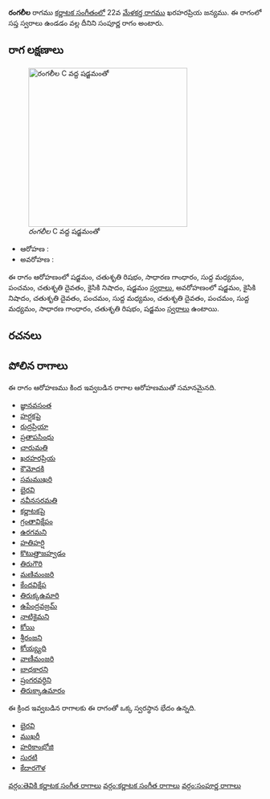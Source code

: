 {{Infobox ragam
	| name          	= రంగలీల
	| synonym	    	= 
	| mela          	= 
	| chakra        	= 
	| janaka        	= 
	| type          	= సంపూర్ణ
	| arohanam      	= {{svaraC|S|R2|G2|M1|P|D2|N2|S'}} 
	| avarohanam    	= {{svaraC|S'|N2|D2|P|M1|D2|P|M1|G2|R2|S}}
	| jeeva         	=
	| chhaya        	=
	| nyasa         	=
	| vishesha      	= 
	| equivalent  		= 
}}
{{కర్ణాటక సంగీత రాగాలు}}
'''రంగలీల''' రాగము [[కర్ణాటక సంగీతం]]లో 22వ [[మేళకర్త రాగము]] ఖరహరప్రియ జన్యము.  ఈ రాగంలో సప్త స్వరాలు ఉండడం వల్ల దీనిని సంపూర్ణ రాగం అంటారు.


==రాగ లక్షణాలు==
[[Image:rangalila_kb2wiki.png|thumb|right|316px|''రంగలీల'' C వద్ద షడ్జమంతో]]

* ఆరోహణ : {{svaraC|S|R2|G2|M1|P|D2|N2|S'}} 
* అవరోహణ : {{svaraC|S'|N2|D2|P|M1|D2|P|M1|G2|R2|S}}

ఈ రాగం ఆరోహణంలో షడ్జమం, చతుశృతి రిషభం, సాధారణ  గాంధారం, సుద్ద మధ్యమం, పంచమం, చతుశృతి దైవతం, కైసికి నిషాదం, షడ్జమం [[స్వరాలు]], అవరోహణంలో షడ్జమం, కైసికి నిషాదం, చతుశృతి దైవతం, పంచమం, సుద్ద మధ్యమం, చతుశృతి దైవతం, పంచమం, సుద్ద మధ్యమం, సాధారణ  గాంధారం, చతుశృతి రిషభం, షడ్జమం [[స్వరాలు]] ఉంటాయి.

==రచనలు==



==పోలిన రాగాలు==
ఈ రాగం ఆరోహణము కింద ఇవ్వబడిన రాగాల ఆరోహణముతో సమానమైనది.
* [[జ్ఞానవసంత]]
* [[హర్షకపై]]
* [[రుద్రప్రియా]]
* [[ప్రతాపసింధు]]
* [[చారుమతి]]
* [[ఖరహరప్రియ]]
* [[కౌమోదకి]]
* [[సమముఖరి]]
* [[భైరవి]]
* [[నవీనసరమతి]]
* [[కర్ణాటకపై]]
* [[గ్రంతావిక్షేపం]]
* [[ఉరగమని]]
* [[హతిహర్షి]]
* [[కొటుత్తాజహ్వడం]]
* [[తిరుగౌరి]]
* [[మణిమంజరి]]
* [[ కేందవిక్షేప]]
* [[తిరుక్కఉమారి]]
* [[ఉపేంద్రవజ్రమ్]]
* [[ నాటికైమని]]
* [[కోయి]]
* [[శ్రీరంజని]]
* [[కోయ్య్యది]]
* [[వాణీమంజరి]]
* [[బాధకారని]]
* [[ష్రంగరవర్ధిని]]
* [[తిరుక్కాఉమారం]]

ఈ క్రింద ఇవ్వబడిన రాగాలకు ఈ రాగంతో ఒక్క స్వరస్థాన భేదం ఉన్నది.
* [[భైరవి]]
* [[ముఖరీ]]
* [[హరికాంభోజి]]
* [[సురటి]]
* [[కేదారగౌళ]]



[[వర్గం:తెవికి కర్ణాటక సంగీత రాగాలు]]
[[వర్గం:కర్ణాటక సంగీత రాగాలు]]
[[వర్గం:సంపూర్ణ రాగాలు]]